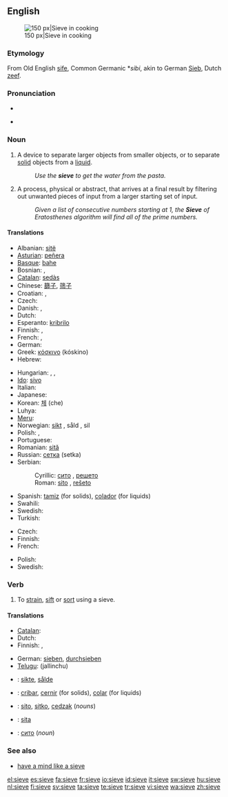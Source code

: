 ==English==
{{wikipedia}}
[[Image:Sieve.jpg|thumb|right|150 px|Sieve in cooking]]

===Etymology===
From Old English [[sife]], Common Germanic *''sibi'', akin to German [[Sieb]], Dutch [[zeef]].

===Pronunciation===
* {{IPA|/sɪv/}}
* {{audio|en-us-sieve.ogg|Audio (US)}}
*: {{rhymes|ɪv}}

===Noun===
{{en-noun}}

# A device to separate larger objects from smaller objects, or to separate [[solid]] objects from a [[liquid]].
#: ''Use the '''sieve''' to get the water from the pasta.''
# A process, physical or abstract, that arrives at a final result by filtering out unwanted pieces of input from a larger starting set of input.
#: ''Given a list of consecutive numbers starting at 1, the '''Sieve''' of Eratosthenes algorithm will find all of the prime numbers.''

====Translations====
{{trans-top|device to separate larger objects}}
* Albanian: [[sitë]] {{f}}
* [[Asturian]]: [[peñera]] {{f}}
* [[Basque]]: [[bahe]]
* Bosnian: {{t-|bs|sito|n}}, {{t-|bs|rešeto|n}}
* [[Catalan]]: [[sedàs]] {{m}}
* Chinese: [[篩子]], [[筛子]]
* Croatian: {{t-|hr|sito|n}}, {{t-|hr|rešeto|n}}
* Czech: {{t-|cs|síto|n}}
* Danish: {{t-|da|si|c}}, {{t|da|sigte|c}}
* Dutch: {{t+|nl|zeef|f}}
* Esperanto: [[kribrilo]]
* Finnish: {{t-|fi|seula}}, {{t-|fi|siivilä}}
* French: {{t+|fr|tamis|m}}, {{t+|fr|passoire|m}}
* German: {{t+|de|Sieb|n}}
* Greek: [[κόσκινο]] {{n}} (kóskino)
* Hebrew: {{t+|he|נפה|f|sc=Hebr}}
{{trans-mid}}
* Hungarian: {{t+|hu|szita}}, {{t-|hu|rosta}}, {{t+|hu|szűrő}}
* [[Ido]]: [[sivo]]
* Italian: {{t+|it|setaccio|m}}
* Japanese: {{t+|ja|ふるい|tr=furui|sc=Jpan}}
* Korean: [[체]] (che)
* Luhya: {{tø|luy|sichungi}}
* [[Meru]]: {{tø|mer|gichunki}}
* Norwegian: [[sikt]] {{c}}, såld {{c}}, sil {{c}}
* Polish: {{t+|pl|sitko|n}}, {{t+|pl|sito|n}}
* Portuguese: {{t+|pt|peneira|f}}
* Romanian: [[sită]] {{f}}
* Russian: [[сетка]] {{f}} (setka)
* Serbian:
*: Cyrillic: [[сито]] {{n}}, [[решето]] {{n}}
*: Roman: [[sito]] {{n}}, [[rešeto]] {{n}}
* Spanish: [[tamiz]] {{m}} (for solids), [[colador]] {{m}} (for liquids)
* Swahili: {{t|sw|kichujio|xs=Swahili}}
* Swedish: {{t-|sv|såll|n}}
* Turkish: {{t+|tr|süzgeç}}
{{trans-bottom}}

{{trans-top|process, physical or abstract}}
* Czech: {{t-|cs|síto|n}}
* Finnish: {{t-|fi|seulonta}}
* French: {{t+|fr|crible|m}}
{{trans-mid}}
* Polish: {{t+|pl|sito|n}}
* Swedish: {{t|sv|sållning|n}}
{{trans-bottom}}

===Verb===
{{en-verb|siev|ing}}

# To [[strain]], [[sift]] or [[sort]] using a sieve.

====Translations====
{{trans-top|to strain, sift or sort using a sieve}}
* [[Catalan]]: {{t|ca|filtrar}}
* Dutch: {{t+|nl|zeven}}
* Finnish: {{t-|fi|seuloa}}, {{t-|fi|siivilöidä}}
{{trans-mid}}
* German: [[sieben]], [[durchsieben]]
* [[Telugu]]: {{t|te|జల్లించు|sc=Telu}} (jallinchu)
{{trans-bottom}}

{{checktrans-top}}
* {{ttbc|Norwegian}}: [[sikte]], [[sålde]]
* {{ttbc|Spanish}}: [[cribar]], [[cernir]] (for solids), [[colar]] (for liquids)
* {{ttbc|Polish}}: [[sito]], [[sitko]], [[cedzak]] (''nouns'')
* {{ttbc|Romanian}}: [[sita]]
* {{ttbc|Bulgarian}}: [[сито]] (''noun'')
{{trans-bottom}}

===See also===
* [[have a mind like a sieve]]

[[el:sieve]]
[[es:sieve]]
[[fa:sieve]]
[[fr:sieve]]
[[io:sieve]]
[[id:sieve]]
[[it:sieve]]
[[sw:sieve]]
[[hu:sieve]]
[[nl:sieve]]
[[fi:sieve]]
[[sv:sieve]]
[[ta:sieve]]
[[te:sieve]]
[[tr:sieve]]
[[vi:sieve]]
[[wa:sieve]]
[[zh:sieve]]